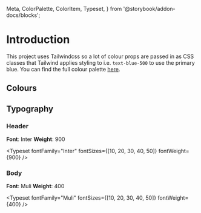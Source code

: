   Meta,
  ColorPalette,
  ColorItem,
  Typeset,
} from '@storybook/addon-docs/blocks';


<Meta title="Introducation" />

# Introduction

This project uses Tailwindcss so a lot of colour props are passed in as CSS classes that
Tailwind applies styling to i.e. `text-blue-500` to use the primary blue. You can find the
full colour palette [here](https://tailwindcss.com/docs/customizing-colors/#default-color-palette).

## Colours

<ColorPalette>
  <ColorItem
    title="theme.color.primary"
    subtitle="Blue"
    colors={[theme.colors.blue[500]]}
  />
  <ColorItem
    title="theme.color.secondary"
    subtitle="Orange"
    colors={[theme.colors.orange[500]]}
  />
  <ColorItem
    title="theme.color.tertiary"
    subtitle="Grey"
    colors={[theme.colors.gray[500]]}
  />
  <ColorItem
    title="Monochrome"
    colors={[
      theme.colors.monochrome[900],
      theme.colors.monochrome[800],
      theme.colors.monochrome[700],
      theme.colors.monochrome[600],
      theme.colors.monochrome[500],
      theme.colors.monochrome[400],
      theme.colors.monochrome[300],
      theme.colors.monochrome[200],
      theme.colors.monochrome[100],
    ]}
  />
</ColorPalette>

## Typography

### Header

**Font**: Inter
**Weight**: 900

<Typeset fontFamily="Inter" fontSizes={[10, 20, 30, 40, 50]} fontWeight={900} />

### Body

**Font**: Muli
**Weight**: 400

<Typeset fontFamily="Muli" fontSizes={[10, 20, 30, 40, 50]} fontWeight={400} />
